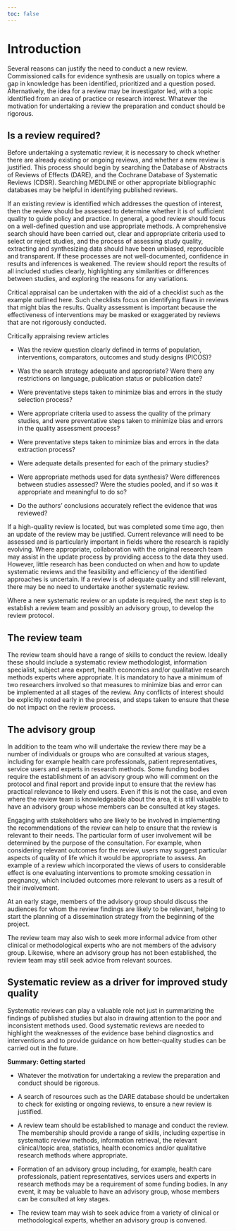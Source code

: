 ```yaml
---
toc: false
---
```


# Introduction {.unnumbered}

Several reasons can justify the need to conduct a new review. Commissioned calls for evidence synthesis are usually on topics where a gap in knowledge has been identified, prioritized and a question posed. Alternatively, the idea for a review may be investigator led, with a topic identified from an area of practice or research interest. Whatever the motivation for undertaking a review the preparation and conduct should be rigorous.

## Is a review required?

Before undertaking a systematic review, it is necessary to check whether there are already existing or ongoing reviews, and whether a new review is justified. This process should begin by searching the Database of Abstracts of Reviews of Effects (DARE), and the Cochrane Database of Systematic Reviews (CDSR). Searching MEDLINE or other appropriate bibliographic databases may be helpful in identifying published reviews.

If an existing review is identified which addresses the question of interest, then the review should be assessed to determine whether it is of sufficient quality to guide policy and practice. In general, a good review should focus on a well-defined question and use appropriate methods. A comprehensive search should have been carried out, clear and appropriate criteria used to select or reject studies, and the process of assessing study quality, extracting and synthesizing data should have been unbiased, reproducible and transparent. If these processes are not well-documented, confidence in results and inferences is weakened. The review should report the results of all included studies clearly, highlighting any similarities or differences between studies, and exploring the reasons for any variations.

Critical appraisal can be undertaken with the aid of a checklist such as the example outlined here. Such checklists focus on identifying flaws in reviews that might bias the results. Quality assessment is important because the effectiveness of interventions may be masked or exaggerated by reviews that are not rigorously conducted.

Critically appraising review articles

-   Was the review question clearly defined in terms of population, interventions, comparators, outcomes and study designs (PICOS)?

-   Was the search strategy adequate and appropriate? Were there any restrictions on language, publication status or publication date?

-   Were preventative steps taken to minimize bias and errors in the study selection process?

-   Were appropriate criteria used to assess the quality of the primary studies, and were preventative steps taken to minimize bias and errors in the quality assessment process?

-   Were preventative steps taken to minimize bias and errors in the data extraction process?

-   Were adequate details presented for each of the primary studies?

-   Were appropriate methods used for data synthesis? Were differences between studies assessed? Were the studies pooled, and if so was it appropriate and meaningful to do so?

-   Do the authors' conclusions accurately reflect the evidence that was reviewed?

If a high-quality review is located, but was completed some time ago, then an update of the review may be justified. Current relevance will need to be assessed and is particularly important in fields where the research is rapidly evolving. Where appropriate, collaboration with the original research team may assist in the update process by providing access to the data they used. However, little research has been conducted on when and how to update systematic reviews and the feasibility and efficiency of the identified approaches is uncertain. If a review is of adequate quality and still relevant, there may be no need to undertake another systematic review.

Where a new systematic review or an update is required, the next step is to establish a review team and possibly an advisory group, to develop the review protocol.

## The review team

The review team should have a range of skills to conduct the review. Ideally these should include a systematic review methodologist, information specialist, subject area expert, health economics and/or qualitative research methods experts where appropriate. It is mandatory to have a minimum of two researchers involved so that measures to minimize bias and error can be implemented at all stages of the review. Any conflicts of interest should be explicitly noted early in the process, and steps taken to ensure that these do not impact on the review process.

## The advisory group

In addition to the team who will undertake the review there may be a number of individuals or groups who are consulted at various stages, including for example health care professionals, patient representatives, service users and experts in research methods. Some funding bodies require the establishment of an advisory group who will comment on the protocol and final report and provide input to ensure that the review has practical relevance to likely end users. Even if this is not the case, and even where the review team is knowledgeable about the area, it is still valuable to have an advisory group whose members can be consulted at key stages.

Engaging with stakeholders who are likely to be involved in implementing the recommendations of the review can help to ensure that the review is relevant to their needs. The particular form of user involvement will be determined by the purpose of the consultation. For example, when considering relevant outcomes for the review, users may suggest particular aspects of quality of life which it would be appropriate to assess. An example of a review which incorporated the views of users to considerable effect is one evaluating interventions to promote smoking cessation in pregnancy, which included outcomes more relevant to users as a result of their involvement.

At an early stage, members of the advisory group should discuss the audiences for whom the review findings are likely to be relevant, helping to start the planning of a dissemination strategy from the beginning of the project.

The review team may also wish to seek more informal advice from other clinical or methodological experts who are not members of the advisory group. Likewise, where an advisory group has not been established, the review team may still seek advice from relevant sources.

## Systematic review as a driver for improved study quality

Systematic reviews can play a valuable role not just in summarizing the findings of published studies but also in drawing attention to the poor and inconsistent methods used. Good systematic reviews are needed to highlight the weaknesses of the evidence base behind diagnostics and interventions and to provide guidance on how better-quality studies can be carried out in the future.

**Summary: Getting started**

-   Whatever the motivation for undertaking a review the preparation and conduct should be rigorous.

-   A search of resources such as the DARE database should be undertaken to check for existing or ongoing reviews, to ensure a new review is justified.

-   A review team should be established to manage and conduct the review. The membership should provide a range of skills, including expertise in systematic review methods, information retrieval, the relevant clinical/topic area, statistics, health economics and/or qualitative research methods where appropriate.

-   Formation of an advisory group including, for example, health care professionals, patient representatives, services users and experts in research methods may be a requirement of some funding bodies. In any event, it may be valuable to have an advisory group, whose members can be consulted at key stages.

-   The review team may wish to seek advice from a variety of clinical or methodological experts, whether an advisory group is convened.
